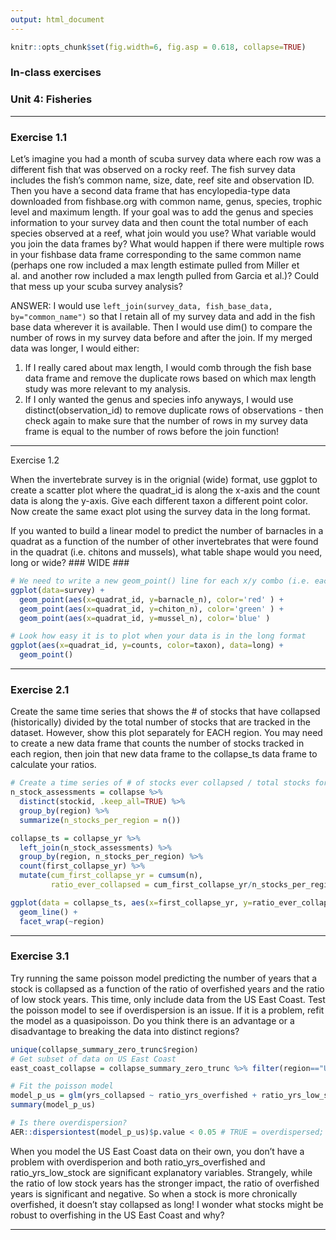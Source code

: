 ```yaml
---
output: html_document
---
```


```r
knitr::opts_chunk$set(fig.width=6, fig.asp = 0.618, collapse=TRUE) 
```

### In-class exercises
### Unit 4: Fisheries

***

### Exercise 1.1

Let’s imagine you had a month of scuba survey data where each row was a different fish that was observed on a rocky reef. The fish survey data includes the fish’s common name, size, date, reef site and observation ID. Then you have a second data frame that has encylopedia-type data downloaded from fishbase.org with common name, genus, species, trophic level and maximum length. If your goal was to add the genus and species information to your survey data and then count the total number of each species observed at a reef, what join would you use? What variable would you join the data frames by? What would happen if there were multiple rows in your fishbase data frame corresponding to the same common name (perhaps one row included a max length estimate pulled from Miller et al. and another row included a max length pulled from Garcia et al.)? Could that mess up your scuba survey analysis?

ANSWER: I would use `left_join(survey_data, fish_base_data, by="common_name")` so that I retain all of my survey data and add in the fish base data wherever it is available. Then I would use dim() to compare the number of rows in my survey data before and after the join. If my merged data was longer, I would either: 

1) If I really cared about max length, I would comb through the fish base data frame and remove the duplicate rows based on which max length study was more relevant to my analysis. 
2) If I only wanted the genus and species info anyways, I would use distinct(observation_id) to remove duplicate rows of observations - then check again to make sure that the number of rows in my survey data frame is equal to the number of rows before the join function!

***

Exercise 1.2

When the invertebrate survey is in the orignial (wide) format, use ggplot to create a scatter plot where the quadrat_id is along the x-axis and the count data is along the y-axis. Give each different taxon a different point color. Now create the same exact plot using the survey data in the long format.

If you wanted to build a linear model to predict the number of barnacles in a quadrat as a function of the number of other invertebrates that were found in the quadrat (i.e. chitons and mussels), what table shape would you need, long or wide?  ### WIDE ###

```r
# We need to write a new geom_point() line for each x/y combo (i.e. each species)
ggplot(data=survey) +
  geom_point(aes(x=quadrat_id, y=barnacle_n), color='red' ) +
  geom_point(aes(x=quadrat_id, y=chiton_n), color='green' ) +
  geom_point(aes(x=quadrat_id, y=mussel_n), color='blue' ) 

# Look how easy it is to plot when your data is in the long format
ggplot(aes(x=quadrat_id, y=counts, color=taxon), data=long) +
  geom_point()
```

*** 

### Exercise 2.1

Create the same time series that shows the # of stocks that have collapsed (historically) divided by the total number of stocks that are tracked in the dataset. However, show this plot separately for EACH region. You may need to create a new data frame that counts the number of stocks tracked in each region, then join that new data frame to the collapse_ts data frame to calculate your ratios.

```r
# Create a time series of # of stocks ever collapsed / total stocks for EACH region
n_stock_assessments = collapse %>%
  distinct(stockid, .keep_all=TRUE) %>%
  group_by(region) %>%
  summarize(n_stocks_per_region = n())

collapse_ts = collapse_yr %>%
  left_join(n_stock_assessments) %>%
  group_by(region, n_stocks_per_region) %>%
  count(first_collapse_yr) %>%
  mutate(cum_first_collapse_yr = cumsum(n),
         ratio_ever_collapsed = cum_first_collapse_yr/n_stocks_per_region)

ggplot(data = collapse_ts, aes(x=first_collapse_yr, y=ratio_ever_collapsed)) +
  geom_line() +
  facet_wrap(~region)
```

***

### Exercise 3.1

Try running the same poisson model predicting the number of years that a stock is collapsed as a function of the ratio of overfished years and the ratio of low stock years. This time, only include data from the US East Coast. Test the poisson model to see if overdispersion is an issue. If it is a problem, refit the model as a quasipoisson. Do you think there is an advantage or a disadvantage to  breaking the data into distinct regions?

```r
unique(collapse_summary_zero_trunc$region)
# Get subset of data on US East Coast
east_coast_collapse = collapse_summary_zero_trunc %>% filter(region=="US East Coast")

# Fit the poisson model
model_p_us = glm(yrs_collapsed ~ ratio_yrs_overfished + ratio_yrs_low_stock , offset(log(yrs_data)), data=east_coast_collapse, family="poisson") 
summary(model_p_us)

# Is there overdispersion?
AER::dispersiontest(model_p_us)$p.value < 0.05 # TRUE = overdispersed; FALSE = NOT overdispersed
```

When you model the US East Coast data on their own, you don't have a problem with overdisperion and both ratio_yrs_overfished and ratio_yrs_low_stock are significant explanatory variables. Strangely, while the ratio of low stock years has the stronger impact, the ratio of overfished years is significant and negative. So when a stock is more chronically overfished, it doesn't stay collapsed as long! I wonder what stocks might be robust to overfishing in the US East Coast and why?

***
